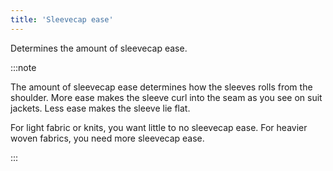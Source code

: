 ```yaml
---
title: 'Sleevecap ease'
---
```


Determines the amount of sleevecap ease.

:::note

The amount of sleevecap ease determines how the sleeves rolls from the shoulder.
More ease makes the sleeve curl into the seam as you see on suit jackets. Less ease makes the sleeve lie flat.

For light fabric or knits, you want little to no sleevecap ease. For heavier woven fabrics, you need more sleevecap ease.

:::
